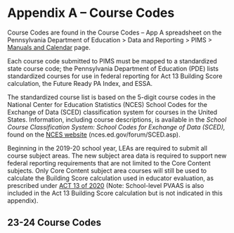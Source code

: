 
# Appendix A – Course Codes

Course Codes are found in the Course Codes – App A spreadsheet on the Pennsylvania Department of Education \> Data and Reporting \> PIMS \> [Manuals and Calendar](https://www.education.pa.gov/DataAndReporting/PIMS/ManualsCalendar/Pages/default.aspx) page.

Each course code submitted to PIMS must be mapped to a standardized state course code; the Pennsylvania Department of Education (PDE) lists standardized courses for use in federal reporting for Act 13 Building Score calculation, the Future Ready PA Index, and ESSA.

The standardized course list is based on the 5-digit course codes in the National Center for Education Statistics (NCES) School Codes for the Exchange of Data (SCED) classification system for courses in the United States. Information, including course descriptions, is available in the *School Course Classification System: School Codes for Exchange of Data (SCED),* found on the [NCES website](http://nces.ed.gov/pubsearch/pubsinfo.asp?pubid=2007341) (nces.ed.gov/forum/SCED.asp).

Beginning in the 2019-20 school year, LEAs are required to submit all course subject areas. The new subject area data is required to support new federal reporting requirements that are not limited to the Core Content subjects. Only Core Content subject area courses will still be used to calculate the Building Score calculation used in educator evaluation, as prescribed under [ACT 13 of 2020](https://www.legis.state.pa.us/cfdocs/legis/li/uconsCheck.cfm?yr=2020&sessInd=0&act=13) (Note: School-level PVAAS is also included in the Act 13 Building Score calculation but is not indicated in this appendix).



<div>
<h2>23-24 Course Codes</h2>
<CourseDataTable />
</div>